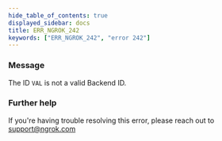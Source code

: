 ```yaml
---
hide_table_of_contents: true
displayed_sidebar: docs
title: ERR_NGROK_242
keywords: ["ERR_NGROK_242", "error 242"]
---
```


### Message

The ID `VAL` is not a valid Backend ID.

### Further help

If you're having trouble resolving this error, please reach out to [support@ngrok.com](mailto:support@ngrok.com?subject=Help%20with%20ERR_NGROK_242)
